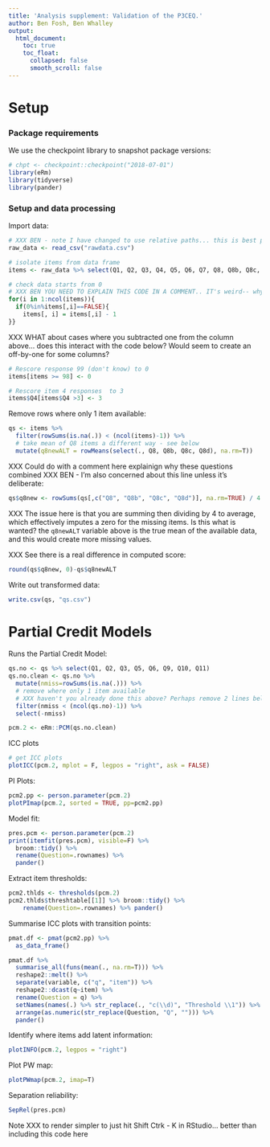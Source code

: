 ```yaml
---
title: 'Analysis supplement: Validation of the P3CEQ.'
author: Ben Fosh, Ben Whalley
output: 
  html_document:
    toc: true
    toc_float:
      collapsed: false
      smooth_scroll: false
---
```



# Setup

### Package requirements

We use the checkpoint library to snapshot package versions:

```r
# chpt <- checkpoint::checkpoint("2018-07-01")
library(eRm)
library(tidyverse)
library(pander)
```


### Setup and data processing

Import data:

```r
# XXX BEN - note I have changed to use relative paths... this is best practice and makes it easier to replicate for others.
raw_data <- read_csv("rawdata.csv")
```


```r
# isolate items from data frame
items <- raw_data %>% select(Q1, Q2, Q3, Q4, Q5, Q6, Q7, Q8, Q8b, Q8c, Q8d, Q9, Q10, Q11)

# check data starts from 0
# XXX BEN YOU NEED TO EXPLAIN THIS CODE IN A COMMENT.. IT's weird-- why do this? Were some items recorded incorrectly? What 
for(i in 1:ncol(items)){
  if(0%in%items[,i]==FALSE){
    items[, i] = items[,i] - 1
}}
```




XXX WHAT about cases where you subtracted one from the column above... does this interact with the code below? Would seem to create an off-by-one for some columns?

```r
# Rescore response 99 (don't know) to 0
items[items >= 98] <- 0

# Rescore item 4 responses  to 3
items$Q4[items$Q4 >3] <- 3
```


Remove rows where only 1 item available:

```r
qs <- items %>% 
  filter(rowSums(is.na(.)) < (ncol(items)-1)) %>% 
  # take mean of Q8 items a different way - see below
  mutate(q8newALT = rowMeans(select(., Q8, Q8b, Q8c, Q8d), na.rm=T))
```

XXX Could do with a comment here explainign why these questions combined
XXX BEN -  I'm also concerned about this line unless it's deliberate:
```r
qs$q8new <- rowSums(qs[,c("Q8", "Q8b", "Q8c", "Q8d")], na.rm=TRUE) / 4
```

XXX The issue here is that you are summing then dividing by 4 to average, which effectively imputes a zero for the missing items. Is this what is wanted? the `q8newALT` variable above is the true mean of the available data, and this would create more missing values.

XXX See there is a real difference in computed score:

```r
round(qs$q8new, 0)-qs$q8newALT
```


Write out transformed data:

```r
write.csv(qs, "qs.csv")
```


# Partial Credit Models

Runs the Partial Credit Model:

```r
qs.no <- qs %>% select(Q1, Q2, Q3, Q5, Q6, Q9, Q10, Q11)
qs.no.clean <- qs.no %>% 
  mutate(nmiss=rowSums(is.na(.))) %>% 
  # remove where only 1 item available
  # XXX haven't you already done this above? Perhaps remove 2 lines below
  filter(nmiss < (ncol(qs.no)-1)) %>% 
  select(-nmiss) 

pcm.2 <- eRm::PCM(qs.no.clean)
```


ICC plots

```r
# get ICC plots
plotICC(pcm.2, mplot = F, legpos = "right", ask = FALSE)
```


PI Plots:

```r
pcm2.pp <- person.parameter(pcm.2)
plotPImap(pcm.2, sorted = TRUE, pp=pcm2.pp)
```


Model fit:

```r
pres.pcm <- person.parameter(pcm.2)
print(itemfit(pres.pcm), visible=F) %>% 
  broom::tidy() %>% 
  rename(Question=.rownames) %>% 
  pander()
```


Extract item thresholds:

```r
pcm2.thlds <- thresholds(pcm.2)
pcm2.thlds$threshtable[[1]] %>% broom::tidy() %>% 
    rename(Question=.rownames) %>% pander()
```


Summarise ICC plots with transition points:

```r
pmat.df <- pmat(pcm2.pp) %>% 
  as_data_frame()

pmat.df %>% 
  summarise_all(funs(mean(., na.rm=T))) %>% 
  reshape2::melt() %>%
  separate(variable, c("q", "item")) %>% 
  reshape2::dcast(q~item) %>%
  rename(Question = q) %>% 
  setNames(names(.) %>% str_replace(., "c(\\d)", "Threshold \\1")) %>% 
  arrange(as.numeric(str_replace(Question, "Q", ""))) %>% 
  pander()
```


Identify where items add latent information:

```r
plotINFO(pcm.2, legpos = "right")
```


Plot PW map:

```r
plotPWmap(pcm.2, imap=T)
```


Separation reliability:

```r
SepRel(pres.pcm)
```



Note XXX to render simpler to just hit Shift Ctrk - K in RStudio... better than including this code here
